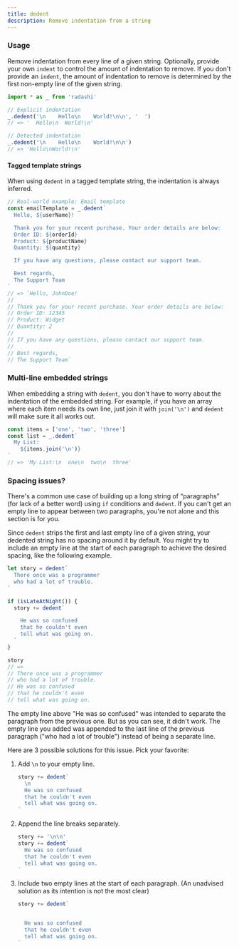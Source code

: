 ```yaml
---
title: dedent
description: Remove indentation from a string
---
```


### Usage

Remove indentation from every line of a given string. Optionally, provide your own `indent` to control the amount of indentation to remove. If you don't provide an `indent`, the amount of indentation to remove is determined by the first non-empty line of the given string.

```ts
import * as _ from 'radashi'

// Explicit indentation
_.dedent('\n    Hello\n    World!\n\n', '  ')
// => '  Hello\n  World!\n'

// Detected indentation
_.dedent('\n    Hello\n    World!\n\n')
// => 'Hello\nWorld!\n'
```

#### Tagged template strings

When using `dedent` in a tagged template string, the indentation is always inferred.

```ts
// Real-world example: Email template
const emailTemplate = _.dedent`
  Hello, ${userName}!

  Thank you for your recent purchase. Your order details are below:
  Order ID: ${orderId}
  Product: ${productName}
  Quantity: ${quantity}

  If you have any questions, please contact our support team.

  Best regards,
  The Support Team
`
// => `Hello, JohnDoe!
//
// Thank you for your recent purchase. Your order details are below:
// Order ID: 12345
// Product: Widget
// Quantity: 2
//
// If you have any questions, please contact our support team.
//
// Best regards,
// The Support Team`
```

### Multi-line embedded strings

When embedding a string with `dedent`, you don't have to worry about the indentation of the embedded string. For example, if you have an array where each item needs its own line, just join it with `join('\n')` and `dedent` will make sure it all works out.

```ts
const items = ['one', 'two', 'three']
const list = _.dedent`
  My List:
    ${items.join('\n')}
`
// => 'My List:\n  one\n  two\n  three'
```

### Spacing issues?

There's a common use case of building up a long string of “paragraphs” (for lack of a better word) using `if` conditions and `dedent`. If you can't get an empty line to appear between two paragraphs, you're not alone and this section is for you.

Since `dedent` strips the first and last empty line of a given string, your dedented string has no spacing around it by default. You might try to include an empty line at the start of each paragraph to achieve the desired spacing, like the following example.

```ts
let story = dedent`
  There once was a programmer
  who had a lot of trouble.
`

if (isLateAtNight()) {
  story += dedent`

    He was so confused
    that he couldn't even
    tell what was going on.
  `
}

story
// =>
// There once was a programmer
// who had a lot of trouble.
// He was so confused
// that he couldn't even
// tell what was going on.
```

The empty line above "He was so confused" was intended to separate the paragraph from the previous one. But as you can see, it didn't work. The empty line you added was appended to the last line of the previous paragraph ("who had a lot of trouble") instead of being a separate line.

Here are 3 possible solutions for this issue. Pick your favorite:

1. Add `\n` to your empty line.

   ```ts
   story += dedent`
     \n
     He was so confused
     that he couldn't even
     tell what was going on.
   `
   ```

2. Append the line breaks separately.

   ```ts
   story += '\n\n'
   story += dedent`
     He was so confused
     that he couldn't even
     tell what was going on.
   `
   ```

3. Include two empty lines at the start of each paragraph. (An unadvised solution as its intention is not the most clear)

   ```ts
   story += dedent`
   
   
     He was so confused
     that he couldn't even
     tell what was going on.
   `
   ```
